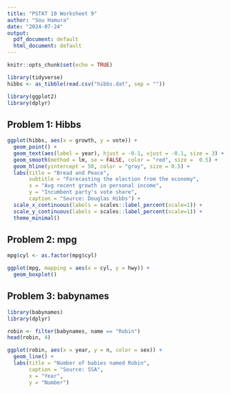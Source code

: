 ---
title: "PSTAT 10 Worksheet 9"
author: "Sou Hamura"
date: "2024-07-24"
output:
  pdf_document: default
  html_document: default
---

```{r setup, include=FALSE}
knitr::opts_chunk$set(echo = TRUE)
```

```{r}

library(tidyverse)
hibbs <- as_tibble(read.csv("hibbs.dat", sep = ""))

library(ggplot2)
library(dplyr)

```

## Problem 1: Hibbs

```{r}

ggplot(hibbs, aes(x = growth, y = vote)) +
  geom_point() +
  geom_text(aes(label = year), hjust = -0.1, vjust = -0.1, size = 3) +
  geom_smooth(method = lm, se = FALSE, color = "red", size =  0.5) +
  geom_hline(yintercept = 50, color = "gray", size = 0.5) + 
  labs(title = "Bread and Peace",
       subtitle = "Forecasting the election from the economy",
       x = "Avg recent growth in personal income",
       y = "Incumbent party's vote share",
       caption = "Source: Douglas Hibbs") + 
  scale_x_continuous(labels = scales::label_percent(scale=1)) +
  scale_y_continuous(labels = scales::label_percent(scale=1)) +
  theme_minimal()

```


## Problem 2: mpg

```{r}

mpg$cyl <- as.factor(mpg$cyl)

ggplot(mpg, mapping = aes(x = cyl, y = hwy)) +
  geom_boxplot()

```


## Problem 3: babynames

```{r}

library(babynames)
library(dplyr)
```

```{r}

robin <- filter(babynames, name == "Robin")
head(robin, 4)

```


```{r}

ggplot(robin, aes(x = year, y = n, color = sex)) +
  geom_line() +
  labs(title = "Number of babies named Robin",
       caption = "Source: SSA",
       x = "Year",
       y = "Number")

```